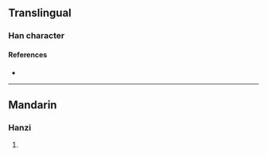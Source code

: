 {{character info/new}}
==Translingual==

===Han character===
{{Han char|rn=96|rad=玉|as=06|sn=10|four=|canj=MGIHM|ids=⿰𤣩戌}}

====References====
* {{Han ref|kx=0731.170|dkj=20974|dj=1142.280|hdz=21110.050|uh=73EC|ud=29676}}

----

==Mandarin==

===Hanzi===
{{cmn-hanzi|pin=[[xù]] ([[xu4]])|wg=hsü<sup>4</sup>}}

# {{defn|lang=cmn|sort=玉06}}